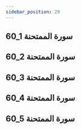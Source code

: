 ```yaml
---
sidebar_position: 29
---
```


## 60_1 سورة الممتحنة
<YouTube videoId='oQ2HtSy4qtU' opts={opts} />

## 60_2 سورة الممتحنة
<YouTube videoId='rWzmc9IpO9E' opts={opts} />

## 60_3 سورة الممتحنة
<YouTube videoId='AQ7s828ZF-c' opts={opts} />

## 60_4 سورة الممتحنة
<YouTube videoId='wuZbs5TGz3c' opts={opts} />

## 60_5 سورة الممتحنة
<YouTube videoId='Nr-hAY5HZuA' opts={opts} />
